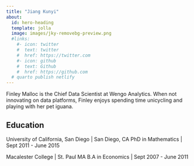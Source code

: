 ```yaml
---
title: "Jiang Kunyi"
about:
  id: hero-heading
  template: jolla
  image: images/jky-removebg-preview.png
  #links:
    #- icon: twitter
    #  text: twitter
    #  href: https://twitter.com
    #- icon: github
    #  text: Github
    #  href: https://github.com
  # quarto publish netlify
---
```



:::{#hero-heading}

Finley Malloc is the Chief Data Scientist at Wengo Analytics. When not innovating on data platforms, Finley enjoys spending time unicycling and playing with her pet iguana.

## Education

University of California, San Diego | San Diego, CA
PhD in Mathematics | Sept 2011 - June 2015

Macalester College | St. Paul MA
B.A in Economics | Sept 2007 - June 2011

:::

